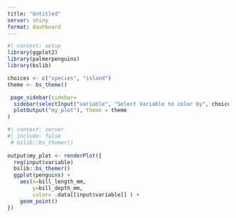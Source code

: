 ```yaml
---
title: "Untitled"
server: shiny
format: dashboard
---
```


```r
#| context: setup
library(ggplot2)
library(palmerpenguins)
library(bslib)

choices <- c("species", "island") 
theme <- bs_theme()
```


```r
 page_sidebar(sidebar=
  sidebar(selectInput("variable", "Select Variable to color by", choices)),
  plotOutput("my_plot"), theme = theme
)
```

```r
#| context: server
#| include: false
 # bslib::bs_themer()
  
output$my_plot <- renderPlot({
  req(input$variable)
  bslib::bs_themer()
  ggplot(penguins) +
    aes(x=bill_length_mm, 
        y=bill_depth_mm, 
        color= .data[[input$variable]] ) +
    geom_point()
})

```

